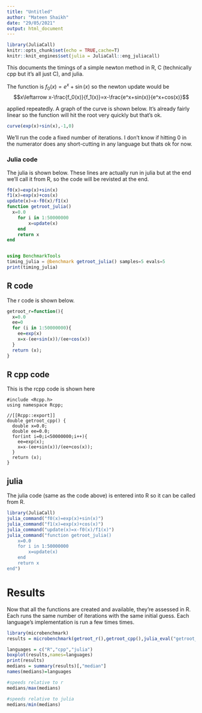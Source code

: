 ```yaml
---
title: "Untitled"
author: "Mateen Shaikh"
date: "29/05/2021"
output: html_document
---
```


```r
library(JuliaCall)
knitr::opts_chunk$set(echo = TRUE,cache=T)
knitr::knit_engines$set(julia = JuliaCall::eng_juliacall)
```


This documents the timings of a simple newton method in R, C (technically cpp but it's all just C), and julia.

The function is $f_0(x)=e^x+\sin(x)$ so the newton update would be
$$x\leftarrow x-\frac{f_0(x)}{f_1(x)}=x-\frac{e^x+sin(x)}{e^x+cos(x)}$$

applied repeatedly. A graph of the curve is shown below. It's already fairly linear so the function will hit the root very quickly but that's ok. 



```r
curve(exp(x)+sin(x),-1,0)
```
We'll run the code a fixed number of iterations. I don't know if hitting 0 in the numerator does any short-cutting in any language but thats ok for now.


### Julia code
The julia is shown below. These lines are actually run in julia but at the end we'll call it from R, so the code will be revisted at the end.

```julia
f0(x)=exp(x)+sin(x)
f1(x)=exp(x)+cos(x)
update(x)=x-f0(x)/f1(x)
function getroot_julia()
  x=0.0
    for i in 1:50000000
        x=update(x)
    end
    return x
end


using BenchmarkTools
timing_julia = @benchmark getroot_julia() samples=5 evals=5
print(timing_julia)
```

## R code
The r code is shown below.

```r
getroot_r=function(){
  x=0.0
  ee=0
  for (i in 1:50000000){
    ee=exp(x)
    x=x-(ee+sin(x))/(ee+cos(x))
  }
  return (x);
}
```

## R cpp code

This is the rcpp code is shown here

```Rcpp
#include <Rcpp.h>
using namespace Rcpp;

//[[Rcpp::export]]
double getroot_cpp() {
  double x=0.0;
  double ee=0.0;
  for(int i=0;i<50000000;i++){
    ee=exp(x);
    x=x-(ee+sin(x))/(ee+cos(x));
  }
  return (x);
}
```

## julia
The julia code (same as the code above) is entered into R so it can be called from R.

```r
library(JuliaCall)
julia_command("f0(x)=exp(x)+sin(x)")
julia_command("f1(x)=exp(x)+cos(x)")
julia_command("update(x)=x-f0(x)/f1(x)")
julia_command("function getroot_julia()
    x=0.0
    for i in 1:50000000
        x=update(x)
    end
    return x
end")
```

# Results

Now that all the functions are created and available, they're assessed in R. Each runs the same number of iterations with the same initial guess. Each language's implementation is run a few times times.
```r
library(microbenchmark)
results = microbenchmark(getroot_r(),getroot_cpp(),julia_eval("getroot_julia()"),times=5)
```


```r
languages = c("R","cpp","julia")
boxplot(results,names=languages)
print(results)
medians = summary(results)[,"median"]
names(medians)=languages

#speeds relative to r
medians/max(medians)

#speeds relative to julia
medians/min(medians)

```




